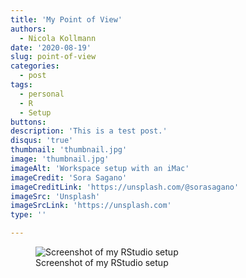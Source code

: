 ```yaml
---
title: 'My Point of View'
authors: 
  - Nicola Kollmann
date: '2020-08-19'
slug: point-of-view
categories:
  - post
tags:
  - personal
  - R
  - Setup
buttons:
description: 'This is a test post.'
disqus: 'true'
thumbnail: 'thumbnail.jpg' 
image: 'thumbnail.jpg'
imageAlt: 'Workspace setup with an iMac'
imageCredit: 'Sora Sagano'
imageCreditLink: 'https://unsplash.com/@sorasagano'
imageSrc: 'Unsplash'
imageSrcLink: 'https://unsplash.com'
type: ''

---
```


![Screenshot of my RStudio setup](Screenshot_R.png)


